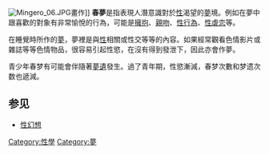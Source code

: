 {{Unreferenced |time=2010-06-22T07:03:00+00:00 }}
[[File:Mingero_06.JPG|thumb]]畫作]]
'''春夢'''是指表現人潛意識對於[[性幻想|性]]渴望的[[夢|夢]]境。例如在夢中跟喜歡的對象有非常愉悅的行為，可能是[[擁抱|擁抱]]、[[親吻|親吻]]、[[性幻想|性行為]]、[[性虐恋|性虐恋]]等。

在睡覺時所作的[[夢|夢]]，夢裡是與[[性欲|性]]相關或性交等等的內容。如果經常觀看色情影片或雜誌等等色情物品，很容易引起性慾，在沒有得到發泄下，因此亦會作夢。

青少年春梦有可能會伴隨著[[夢遺|夢遺]]發生。過了青年期，性慾漸減，春梦次數和梦遗次数也遞減。{{fact|此外由於[[道德|道德]]感等[[社會|社會]]压抑因素，春梦的[[意象|意象]]也可能通过抽象的方式呈現，比如“[[蛇|蛇]]”、“房間”等暗示性器官的梦境。}}

==参见==
*[[性幻想|性幻想]]
{{sex-stub}}

[[Category:性學|Category:性學]]
[[Category:夢|Category:夢]]